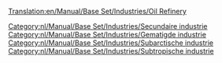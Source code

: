 [[Translation:en/Manual/Base Set/Industries/Oil Refinery]]

{{nl/Manual/Base Set/Industries/Industrieën|image=en/Manual/Base Set/Industries/Oilrefinery.png
|name=Olieraffinaderij
|climates=[[nl/Manual/Klimaat#gematigd|Gematigd]], [[nl/Manual/Klimaat#subarctisch|Subarctisch]], [[nl/Manual/Klimaat#subtropisch|Subtropisch]].
|accepts=[[nl/Manual/Base Set/Cargos/Olie|Olie]]
|produces=[[nl/Manual/Base Set/Cargos/Goederen|Goederen]]
|notes=Kan alleen worden geplaatst vlakbij de randen van de kaart, zelfs bij gebruik van [[nl/Manual/Industrie#nieuwe-industrieen-bekostigen|sticht een nieuwe industrie]].
Het kan worden vernietigd door een [[nl/Manual/Rampen#explosie-op-een-olie-raffinaderij|ramp met een militaire straaljager]], maar zal zichzelf snel herbouwen.
}}

[[Category:nl/Manual/Base Set/Industries/Secundaire industrie]]
[[Category:nl/Manual/Base Set/Industries/Gematigde industrie]]
[[Category:nl/Manual/Base Set/Industries/Subarctische industrie]]
[[Category:nl/Manual/Base Set/Industries/Subtropische industrie]]